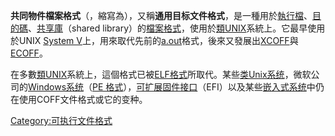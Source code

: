 {{NoteTA
|G1=IT
}}
{{Infobox file format
| name = COFF
| extension = 无、<tt>.o</tt>、<tt>.obj</tt>
| mime = 
| owner = [[美国电话电报公司|美国电话电报公司]]
| creatorcode = 
| genre = [[二进制文件|二进制]][[執行檔|執行檔]]、[[目标代码|目标代码]]、[[函式庫|函式庫]]
| containerfor = 
| containedby = 
| extendedfrom = 
| extendedto = {{tsl|en|XCOFF}}、{{tsl|en|ECOFF}}、[[可移植可执行|可移植可执行]]
}}
'''共同物件檔案格式'''（{{lang-en|Common Object File Format}}，縮寫為{{lang|en|COFF}}），又稱'''通用目标文件格式'''，是一種用於[[執行檔|執行檔]]、[[目的碼|目的碼]]、[[共享庫|共享庫]]（shared library）的[[檔案格式|檔案格式]]，使用於[[類UNIX|類UNIX]]系統上。它最早使用於UNIX [[System_V|System V]]上，用來取代先前的[[a.out|a.out]]格式，後來又發展出[[XCOFF|XCOFF]]與[[ECOFF|ECOFF]]。

在多數[[類UNIX|類UNIX]]系統上，這個格式已被[[ELF格式|ELF格式]]所取代。某些[[类Unix系统|类Unix系统]]，微软公司的[[Microsoft_Windows|Windows系统]]（[[可移植可执行|PE 格式]]），[[可扩展固件接口|可扩展固件接口]]（EFI）以及某些[[嵌入式系统|嵌入式系统]]中仍在使用COFF文件格式或它的变种。
{{電腦記憶體小作品}}
{{Executables}}
{{Authority control}}
{{DEFAULTSORT:Coff}}
[[Category:可执行文件格式|Category:可执行文件格式]]